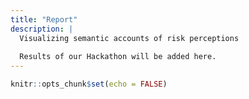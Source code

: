 ```yaml
---
title: "Report"
description: |
  Visualizing semantic accounts of risk perceptions
  
  Results of our Hackathon will be added here.
---
```


```r
knitr::opts_chunk$set(echo = FALSE)
``` 






